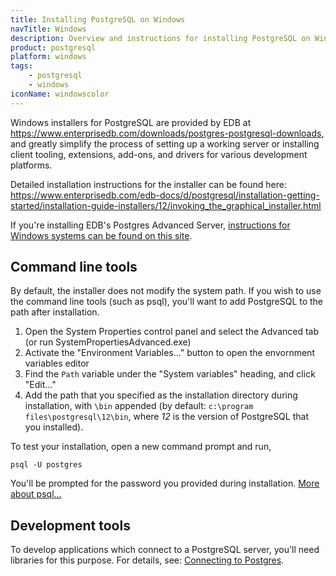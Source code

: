 ```yaml
---
title: Installing PostgreSQL on Windows
navTitle: Windows
description: Overview and instructions for installing PostgreSQL on Windows systems
product: postgresql
platform: windows
tags:
    - postgresql
    - windows
iconName: windowscolor
---
```


Windows installers for PostgreSQL are provided by EDB at https://www.enterprisedb.com/downloads/postgres-postgresql-downloads, and greatly simplify the process of setting up a working server or installing client tooling, extensions, add-ons, and drivers for various development platforms.

Detailed installation instructions for the installer can be found here: https://www.enterprisedb.com/edb-docs/d/postgresql/installation-getting-started/installation-guide-installers/12/invoking_the_graphical_installer.html

If you're installing EDB's Postgres Advanced Server, [instructions for Windows systems can be found on this site](https://www.enterprisedb.com/edb-docs/d/edb-postgres-advanced-server/installation-getting-started/installation-guide-for-windows/12/toc.html).

## Command line tools

By default, the installer does not modify the system path. If you wish to use the command line tools (such as psql), you'll want to add PostgreSQL to the path after installation.

1. Open the System Properties control panel and select the Advanced tab (or run SystemPropertiesAdvanced.exe)
2. Activate the "Environment Variables..." button to open the envornment variables editor
3. Find the `Path` variable under the "System variables" heading, and click "Edit..."
4. Add the path that you specified as the installation directory during installation, with `\bin` appended (by default: `c:\program files\postgresql\12\bin`, where <i>12</i> is the version of PostgreSQL that you installed).

To test your installation, open a new command prompt and run,

```shell
psql -U postgres
```

You'll be prompted for the password you provided during installation. [More about psql...](http://postgresguide.com/utilities/psql.html)

## Development tools

To develop applications which connect to a PostgreSQL server, you'll need libraries for this purpose. For details, see: [Connecting to Postgres](/getting-started/connecting_to_postgres).
